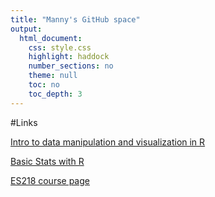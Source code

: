 ```yaml
---
title: "Manny's GitHub space"
output:
  html_document:
    css: style.css
    highlight: haddock
    number_sections: no
    theme: null
    toc: no
    toc_depth: 3
---
```


#Links

[Intro to data manipulation and visualization in R](http://personal.colby.edu/personal/m/mgimond/RIntro/Index.html)

[Basic Stats with R](http://personal.colby.edu/personal/m/mgimond/stats/Index.html)

[ES218 course page](ES218/index.html)

